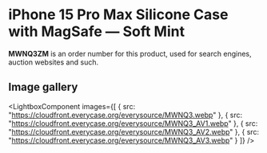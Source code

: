 
# iPhone 15 Pro Max Silicone Case with MagSafe — Soft Mint

<Callout type='info' emoji='👉🏻'>**MWNQ3ZM** is an order number for this product, used for search engines, auction websites and such.</Callout>

## Image gallery

<LightboxComponent
    images={[
      {
        src: "https://cloudfront.everycase.org/everysource/MWNQ3.webp"
      },
      {
        src: "https://cloudfront.everycase.org/everysource/MWNQ3_AV1.webp"
      },
      {
        src: "https://cloudfront.everycase.org/everysource/MWNQ3_AV2.webp"
      },
      {
        src: "https://cloudfront.everycase.org/everysource/MWNQ3_AV3.webp"
      }
    ]}
  />
